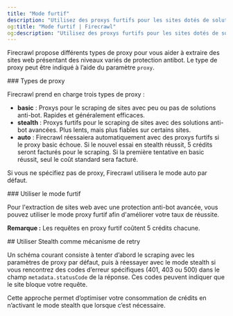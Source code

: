```yaml
---
title: "Mode furtif"
description: "Utilisez des proxys furtifs pour les sites dotés de solutions anti-bots avancées"
og:title: "Mode furtif | Firecrawl"
og:description: "Utilisez des proxys furtifs pour les sites dotés de solutions anti-bots avancées"
---
```



Firecrawl propose différents types de proxy pour vous aider à extraire des sites web présentant des niveaux variés de protection antibot. Le type de proxy peut être indiqué à l’aide du paramètre `proxy`.


<div id="proxy-types">
  ### Types de proxy
</div>

Firecrawl prend en charge trois types de proxy :

- **basic** : Proxys pour le scraping de sites avec peu ou pas de solutions anti-bot. Rapides et généralement efficaces.
- **stealth** : Proxys furtifs pour le scraping de sites avec des solutions anti-bot avancées. Plus lents, mais plus fiables sur certains sites.
- **auto** : Firecrawl réessaiera automatiquement avec des proxys furtifs si le proxy basic échoue. Si le nouvel essai en stealth réussit, 5 crédits seront facturés pour le scraping. Si la première tentative en basic réussit, seul le coût standard sera facturé.

Si vous ne spécifiez pas de proxy, Firecrawl utilisera le mode auto par défaut.

<div id="using-stealth-mode">
  ### Utiliser le mode furtif
</div>

Pour l'extraction de sites web avec une protection anti-bot avancée, vous pouvez utiliser le mode proxy furtif afin d'améliorer votre taux de réussite.

<CodeGroup>

<ProxyPython />

<ProxyNode />

<ProxyCURL />

</CodeGroup>

**Remarque :** Les requêtes en proxy furtif coûtent 5 crédits chacune.

<div id="using-stealth-as-a-retry-mechanism">
  ## Utiliser Stealth comme mécanisme de retry
</div>

Un schéma courant consiste à tenter d’abord le scraping avec les paramètres de proxy par défaut, puis à réessayer avec le mode stealth si vous rencontrez des codes d’erreur spécifiques (401, 403 ou 500) dans le champ `metadata.statusCode` de la réponse. Ces codes peuvent indiquer que le site bloque votre requête.

<CodeGroup>

<ProxyRetryPython />

<ProxyRetryNode />

<ProxyRetryCURL />

</CodeGroup>

Cette approche permet d’optimiser votre consommation de crédits en n’activant le mode stealth que lorsque c’est nécessaire.